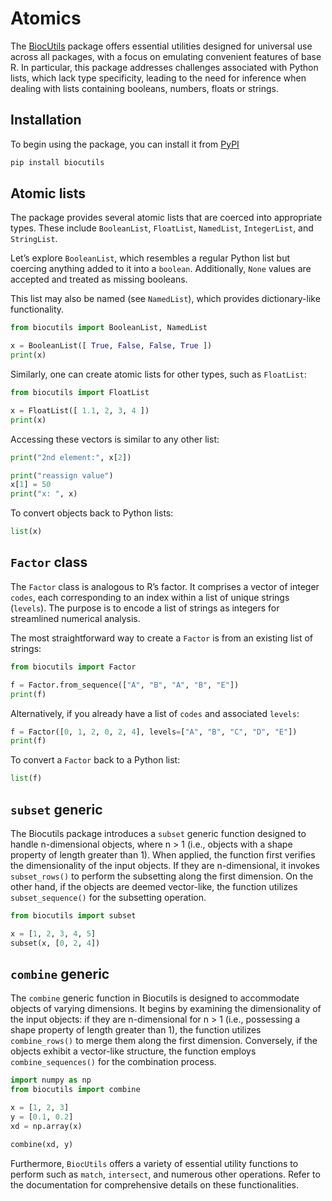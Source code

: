 # Atomics

The [BiocUtils](https://github.com/BiocPy/BiocUtils) package offers essential utilities designed for universal use across all packages,
with a focus on emulating convenient features of base R. 
In particular, this package addresses challenges associated with Python lists, which lack type specificity, leading to the need 
for inference when dealing with lists containing booleans, numbers, floats or strings.

## Installation

To begin using the package, you can install it from  [PyPI](https://pypi.org/project/biocutils/)

```bash
pip install biocutils
```

## Atomic lists

The package provides several atomic lists that are coerced into appropriate types. 
These include `BooleanList`, `FloatList`, `NamedList`, `IntegerList`, and `StringList`.

Let's explore `BooleanList`, which resembles a regular Python list but coercing anything added to it into a `boolean`. 
Additionally, `None` values are accepted and treated as missing booleans.

This list may also be named (see `NamedList`), which provides dictionary-like functionality.


```python
from biocutils import BooleanList, NamedList

x = BooleanList([ True, False, False, True ])
print(x)
```

Similarly, one can create atomic lists for other types, such as `FloatList`:

```python
from biocutils import FloatList

x = FloatList([ 1.1, 2, 3, 4 ])
print(x)
```

Accessing these vectors is similar to any other list:

```python
print("2nd element:", x[2])

print("reassign value")
x[1] = 50
print("x: ", x)
```

To convert objects back to Python lists:
```python
list(x)
```


## `Factor` class

The `Factor` class is analogous to R's factor. 
It comprises a vector of integer `codes`, each corresponding to an index within a list of unique strings (`levels`). 
The purpose is to encode a list of strings as integers for streamlined numerical analysis.

The most straightforward way to create a `Factor` is from an existing list of strings:

```python
from biocutils import Factor

f = Factor.from_sequence(["A", "B", "A", "B", "E"])
print(f)
```

Alternatively, if you already have a list of `codes` and associated `levels`:

```python
f = Factor([0, 1, 2, 0, 2, 4], levels=["A", "B", "C", "D", "E"])
print(f)
```

To convert a `Factor` back to a Python list:

```python
list(f)
```

## `subset` generic

The Biocutils package introduces a `subset` generic function designed to handle n-dimensional objects, where n > 1 
(i.e., objects with a shape property of length greater than 1). 
When applied, the function first verifies the dimensionality of the input objects. 
If they are n-dimensional, it invokes `subset_rows()` to perform the subsetting along the first dimension. 
On the other hand, if the objects are deemed vector-like, the function utilizes `subset_sequence()` for the subsetting operation.

```python
from biocutils import subset

x = [1, 2, 3, 4, 5]
subset(x, [0, 2, 4])
```

## `combine` generic

The `combine` generic function in Biocutils is designed to accommodate objects of varying dimensions. 
It begins by examining the dimensionality of the input objects: if they are n-dimensional for n > 1 (i.e., possessing a shape property of length greater than 1), 
the function utilizes `combine_rows()` to merge them along the first dimension. 
Conversely, if the objects exhibit a vector-like structure, the function employs `combine_sequences()` for the combination process.

```python
import numpy as np
from biocutils import combine

x = [1, 2, 3]
y = [0.1, 0.2]
xd = np.array(x)

combine(xd, y)
```

Furthermore, `BiocUtils` offers a variety of essential utility functions to perform such as `match`, `intersect`, and numerous other operations. 
Refer to the documentation for comprehensive details on these functionalities.